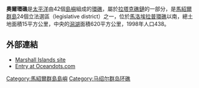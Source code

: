 {{Infobox islands
| name             = 奧爾環礁
| image name       = Maloelap&Aur atoll (satellite).jpg
| image size       = 250px
| image caption    =
| locator map      = {{Location map|Marshall islands|lat=8.2|long=171.1}}
| map_custom = yes
| location         = [[太平洋|太平洋]]北部
| coordinates      = {{coord|8|12|N|171|06|E|display=inline}}
| country          = {{MHL}}
| archipelago      = [[拉塔克礁鏈|拉塔克礁鏈]]
| total islands    = 42
| area             = 5.6平方公里
| elevation_m      = 3
| population       = 438
| population as of = 1998
}}

'''奧爾環礁'''是[[太平洋|太平洋]]由42個[[島嶼|島嶼]]組成的[[環礁|環礁]]，屬於[[拉塔克礁鏈|拉塔克礁鏈]]的一部分，是[[馬紹爾群島|馬紹爾群島]]24個立法選區（legislative district）之一，位於[[馬洛埃拉普環礁|馬洛埃拉普環礁]]以南，總土地面積15平方公里，中央的[[潟湖|潟湖]]面積620平方公里，1998年人口438。

==外部連結==
*[http://marshall.csu.edu.au/Marshalls/html/atolls/aur.html Marshall Islands site] {{Wayback|url=http://marshall.csu.edu.au/Marshalls/html/atolls/aur.html |date=20200809060529 }}
*[http://www.oceandots.com/pacific/marshall/aur.php Entry at Oceandots.com] {{Wayback|url=http://www.oceandots.com/pacific/marshall/aur.php |date=20101223043232 }}

{{Marshalls-stub}}

{{Marshall Islands}}

[[Category:馬紹爾群島島嶼|Category:馬紹爾群島島嶼]]
[[Category:马绍尔群岛环礁|Category:马绍尔群岛环礁]]